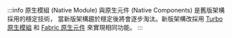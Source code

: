 :::info
原生模組 (Native Module) 與原生元件 (Native Components) 是舊版架構採用的穩定技術，
當新版架構趨於穩定後將會逐步淘汰。新版架構改採用 [Turbo 原生模組](https://github.com/reactwg/react-native-new-architecture/blob/main/docs/turbo-modules.md) 和 [Fabric 原生元件](https://github.com/reactwg/react-native-new-architecture/blob/main/docs/fabric-native-components.md) 來實現相同功能。
:::